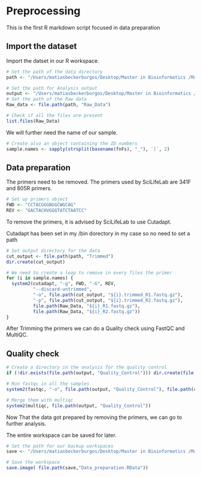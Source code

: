 # Preprocessing

This is the first R markdown script focused in data preparation

## Import the dataset

Import the datset in our R workspace.

```r
# Set the path of the data directory
path <- "/Users/matiasbeckerburgos/Desktop/Master in Bioinformatics /Master Thesis /Hawaiian_feral_Chicken_Microbiome/Data"

# Set the path for Analysis output
output <- "/Users/matiasbeckerburgos/Desktop/Master in Bioinformatics /Master Thesis /Hawaiian_feral_Chicken_Microbiome/Analysis"
# Set the path of the Raw data
Raw_data <- file.path(path, "Raw_Data")

# Check if all the files are present
list.files(Raw_Data)

```

We will further need the name of our sample.
```r
# Create also an object containing the ID numbers
sample.names <- sapply(strsplit(basename(fnFs), "_"), `[`, 2)

```

## Data preparation

The primers need to be removed. The primers used by SciLifeLab are 341F and 805R primers.

```r
# Set up primers object
FWD <- "CCTACGGGNGGCWGCAG"
REV <- "GACTACHVGGGTATCTAATCC"

```

To remove the primers, it is advised by SciLifeLab to use Cutadapt.

Cutadapt has been set in my /bin dorectory in my case so no need to set a path

```r
# Set output directory for the data
cut_output <- file.path(path, "Trimmed")
dir.create(cut_output)

# We need to create a loop to remove in every files the primer
for (i in sample.names) {
  system2(cutadapt, "-g", FWD, "-G", REV, 
          "--discard-untrimmed", 
          "-o", file.path(cut_output, "${i}.trimmed_R1.fastq.gz"),
          "-p", file.path(cut_output, "${i}.trimmed_R2.fastq.gz"),
          file.path(Raw_Data, "${i}_R1.fastq.gz"),
          file.path(Raw_Data, "${i}_R2.fastq.gz"))
}
```

After Trimming the primers we can do a Quality check using FastQC and MultiQC.

## Quality check

```r
# Create a directory in the analysis for the quality control
if (!dir.exists(file.path(output, "Quality_Control"))) dir.create(file.path(output, "Quality_Control"))

# Run fastqc in all the samples
system2(fastqc, "-o", file.path(output, "Quality_Control"), file.path(cut_output, "*"))

# Merge them with multiqc
system2(multiqc, file.path(output, "Quality_Control"))
```

Now That the data got prepared by removing the primers, we can go to further analysis.

The entire workspace can be saved for later.
```r
# Set the path for our backup workspaces
save <- "/Users/matiasbeckerburgos/Desktop/Master in Bioinformatics /Master Thesis /Hawaiian_feral_Chicken_Microbiome/Backup_workspace"

# Save the workspace
save.image( file.path(save,"Data_preparation.RData"))
```